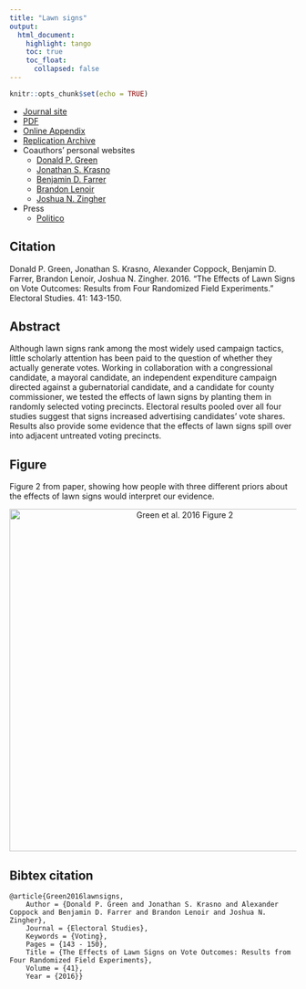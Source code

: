 ```yaml
---
title: "Lawn signs"
output: 
  html_document:
    highlight: tango
    toc: true
    toc_float:
      collapsed: false
---
```


```r
knitr::opts_chunk$set(echo = TRUE)
```

- [Journal site](http://www.sciencedirect.com/science/article/pii/S0261379415002310)
- [PDF](../papers/GKCFLZ_lawnsigns.pdf)
- [Online Appendix](../papers/GKCFLZ_lawnsigns_appendix.pdf)
- [Replication Archive](https://dataverse.harvard.edu/dataset.xhtml?persistentId=doi:10.7910/DVN/K2TLDB)
- Coauthors' personal websites
    - [Donald P. Green](https://sites.google.com/site/donaldpgreen/)
    - [Jonathan S. Krasno](https://www.binghamton.edu/political-science/people/faculty/jonathan-krasno.html)
    - [Benjamin D. Farrer](https://sites.google.com/a/binghamton.edu/benfarrer/home)
    - [Brandon Lenoir](http://www.polisci.pitt.edu/person/brandon-lenoir)
    - [Joshua N. Zingher](https://fs.wp.odu.edu/jzingher/)
- Press
    - [Politico](http://www.politico.com/story/2015/12/campaign-lawn-signs-little-effect-217166)
    

## Citation

Donald P. Green, Jonathan S. Krasno, Alexander Coppock, Benjamin D. Farrer, Brandon Lenoir, Joshua N. Zingher. 2016. "The Effects of Lawn Signs on Vote Outcomes: Results from Four Randomized Field Experiments." Electoral Studies. 41: 143-150. 

## Abstract
Although lawn signs rank among the most widely used campaign tactics, little scholarly attention has been paid to the question of whether they actually generate votes. Working in collaboration with a congressional candidate, a mayoral candidate, an independent expenditure campaign directed against a gubernatorial candidate, and a candidate for county commissioner, we tested the effects of lawn signs by planting them in randomly selected voting precincts. Electoral results pooled over all four studies suggest that signs increased advertising candidates' vote shares. Results also provide some evidence that the effects of lawn signs spill over into adjacent untreated voting precincts.

## Figure

Figure 2 from paper, showing how people with three different priors about the effects of lawn signs would interpret our evidence.

<center><img src="images/GKCFLZ_lawnsigns_fig.png" alt="Green et al. 2016 Figure 2" width="600"></center>

## Bibtex citation

```
@article{Green2016lawnsigns,
	Author = {Donald P. Green and Jonathan S. Krasno and Alexander Coppock and Benjamin D. Farrer and Brandon Lenoir and Joshua N. Zingher},
	Journal = {Electoral Studies},
	Keywords = {Voting},
	Pages = {143 - 150},
	Title = {The Effects of Lawn Signs on Vote Outcomes: Results from Four Randomized Field Experiments},
	Volume = {41},
	Year = {2016}}
```